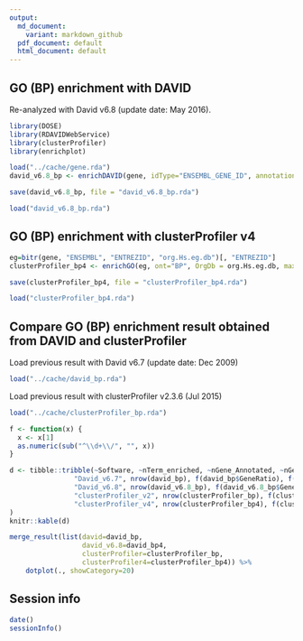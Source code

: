 ```yaml
---
output:
  md_document:
    variant: markdown_github
  pdf_document: default
  html_document: default
---
```



## GO (BP) enrichment with DAVID

Re-analyzed with David v6.8 (update date: May 2016).

```r
library(DOSE)
library(RDAVIDWebService)
library(clusterProfiler)
library(enrichplot)
```

```r
load("../cache/gene.rda")
david_v6.8_bp <- enrichDAVID(gene, idType="ENSEMBL_GENE_ID", annotation="GOTERM_BP_ALL", david.user="gcyu@connect.hku.hk")
```

```r
save(david_v6.8_bp, file = "david_v6.8_bp.rda")
```

```r
load("david_v6.8_bp.rda")
```


## GO (BP) enrichment with clusterProfiler v4



```r
eg=bitr(gene, "ENSEMBL", "ENTREZID", "org.Hs.eg.db")[, "ENTREZID"]
clusterProfiler_bp4 <- enrichGO(eg, ont="BP", OrgDb = org.Hs.eg.db, maxGSSize = NULL)
```

```r
save(clusterProfiler_bp4, file = "clusterProfiler_bp4.rda")
```

```r
load("clusterProfiler_bp4.rda")
```



## Compare GO (BP) enrichment result obtained from DAVID and clusterProfiler

Load previous result with David v6.7 (update date: Dec 2009)

```r
load("../cache/david_bp.rda")
```

Load previous result with clusterProfiler v2.3.6 (Jul 2015)

```r
load("../cache/clusterProfiler_bp.rda")
```

```r
f <- function(x) {
  x <- x[1]
  as.numeric(sub("^\\d+\\/", "", x))
}

d <- tibble::tribble(~Software, ~nTerm_enriched, ~nGene_Annotated, ~nGene_Background,
                "David_v6.7", nrow(david_bp), f(david_bp$GeneRatio), f(david_bp$BgRatio),
                "David_v6.8", nrow(david_v6.8_bp), f(david_v6.8_bp$GeneRatio), f(david_v6.8_bp$BgRatio),
                "clusterProfiler_v2", nrow(clusterProfiler_bp), f(clusterProfiler_bp$GeneRatio), f(clusterProfiler_bp$BgRatio),
                "clusterProfiler_v4", nrow(clusterProfiler_bp4), f(clusterProfiler_bp4$GeneRatio), f(clusterProfiler_bp4$BgRatio),
)
knitr::kable(d)
```


```r
merge_result(list(david=david_bp, 
                  david_v6.8=david_bp4, 
                  clusterProfiler=clusterProfiler_bp, 
                  clusterProfiler4=clusterProfiler_bp4)) %>%
    dotplot(., showCategory=20)
```


## Session info
```r
date()
sessionInfo()
```